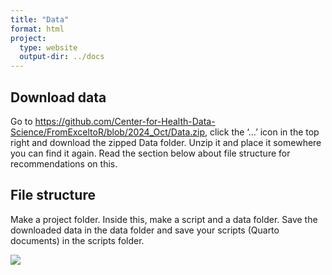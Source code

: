 ```yaml
---
title: "Data"
format: html
project:
  type: website
  output-dir: ../docs
---
```


## Download data

Go to <https://github.com/Center-for-Health-Data-Science/FromExceltoR/blob/2024_Oct/Data.zip>, click the '...' icon in the top right and download the zipped Data folder. Unzip it and place it somewhere you can find it again. Read the section below about file structure for recommendations on this.

## File structure

Make a project folder. Inside this, make a script and a data folder. Save the downloaded data in the data folder and save your scripts (Quarto documents) in the scripts folder.

![](../images/file_tree.png){fig-align="center"}
